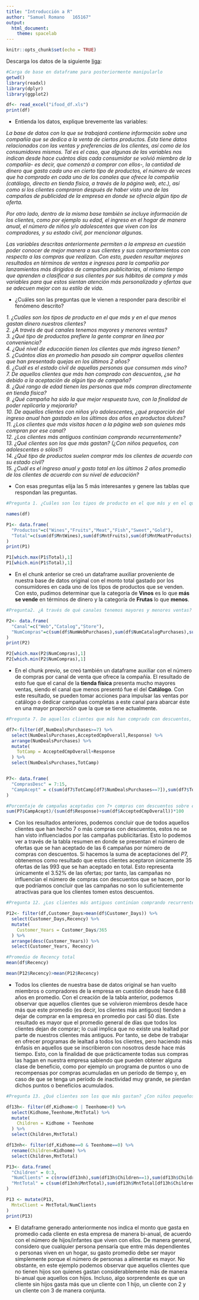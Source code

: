 ```yaml
---
title: "Introducción a R"
author: "Samuel Romano   165167"
output:
  html_document:
    theme: spacelab
---
```


```r
knitr::opts_chunk$set(echo = TRUE)
```


Descarga los datos de la siguiente [liga](https://www.kaggle.com/datasets/jackdaoud/marketing-data/versions/3?resource=download):


```r
#Carga de base en dataframe para posteriormente manipularlo
getwd()
library(readxl)
library(dplyr)
library(ggplot2)

df<- read_excel("ifood_df.xls")
print(df)
````

* Entienda los datos, explique brevemente las variables:  

*La base de datos con la que se trabajará contiene información sobre una compañía que se dedica a la venta de ciertos productos. Ésta tiene datos relacionados con las ventas y preferencias de los clientes, así como de los consumidores mismos. Tal es el caso, que algunas de las variables nos indican desde hace cuántos días cada consumidor se volvió miembro de la compañía- es decir, que comenzó a comprar con ellos-, la cantidad de dinero que gasta cada uno en cierto tipo de productos, el número de veces que ha comprado en cada uno de los canales que ofrece la compañía (catálogo, directo en tienda física, a través de la página web, etc.), así como si los clientes compraron después de haber visto una de las campañas de publicidad de la empresa en donde se ofrecía algún tipo de oferta. *   

*Por otro lado, dentro de la misma base también se incluye información de los clientes, como por ejemplo su edad, el ingreso en el hogar de manera anual, el número de niños y/o adolescentes que viven con los compradores, y su estado civil, por mencionar algunas.*  

*Las variables descritas anteriormente permiten a la empresa en cuestión poder conocer de mejor manera a sus clientes y sus comportamientos con respecto a las compras que realizan. Con esto, pueden resultar mejores resultados en términos de ventas e ingresos para la compañía por lanzamientos más dirigidos de campañas publicitarias, al mismo tiempo que aprenden a clasificar a sus clientes por sus hábitos de compra y más variables para que estos sientan atención más personalizada y ofertas que se adecuen mejor con su estilo de vida. *


* ¿Cuáles son las preguntas que le vienen a responder para describir el fenómeno descrito?  

*1. ¿Cuáles son los tipos de producto en el que más y en el que menos gastan dinero nuestros clientes?*  
*2. ¿A través de qué canales tenemos mayores y menores ventas?*  
*3. ¿Qué tipo de productos prefiere la gente comprar en línea por conveniencia?*  
*4. ¿Qué nivel de educación tienen los clientes que más ingreso tienen?*  
*5. ¿Cuántos días en promedio han pasado sin comprar aquellos clientes que han presentado quejas en los últimos 2 años?*  
*6. ¿Cuál es el estado civil de aquellas personas que consumen más vino?*   
*7. De aquellos clientes que más han comprado con descuentos, ¿se ha debido a la aceptación de algún tipo de campaña?*  
*8. ¿Qué rango de edad tienen las personas que más compran directamente en tienda física?*  
*9. ¿Qué campaña ha sido la que mejor respuesta tuvo, con la finalidad de poder replicarla y mejorarla?*  
*10. De aquellos clientes con niños y/o adolescentes, ¿qué proporción del ingreso anual han gastado en los últimos dos años en productos dulces?*  
*11. ¿Los clientes que más visitas hacen a la página web son quienes más compran por ese canal?*  
*12. ¿Los clientes más antiguos continúan comprando recurrentemente?*  
*13. ¿Qué clientes son los que más gastan? (¿Con niños pequeños, con adolescentes o sólos?)*  
*14. ¿Qué tipo de productos suelen comprar más los clientes de acuerdo con su estado civil?*  
*15. ¿Cuál es el ingreso anual y gasto total en los últimos 2 años promedio de los clientes de acuerdo con su nivel de educación?*  


* Con esas preguntas elija las 5 más interesantes y genere las tablas que respondan las preguntas.

````r
#Pregunta 1. ¿Cuáles son los tipos de producto en el que más y en el que menos gastan dinero nuestros clientes?

names(df)

P1<- data.frame(
  "Productos"=c("Wines","Fruits","Meat","Fish","Sweet","Gold"),
  "Total"=c(sum(df$MntWines),sum(df$MntFruits),sum(df$MntMeatProducts),sum(df$MntFishProducts),sum(df$MntSweetProducts),sum(df$MntGoldProds))
)
print(P1)

P1[which.max(P1$Total),1]
P1[which.min(P1$Total),1]


````
- En el chunk anterior se creó un dataframe auxiliar proveniente de nuestra base de datos original con el monto total gastado por los consumidores en cada uno de los tipos de productos que se venden. Con esto, pudimos determinar que la categoría de **Vinos** es lo que **más se vende** en términos de dinero y la categoría de **Frutas** lo que **menos**. 

````r
#Pregunta2. ¿A través de qué canales tenemos mayores y menores ventas?

P2<- data.frame(
  "Canal"=c("Web","Catalog","Store"),
  "NumCompras"=c(sum(df$NumWebPurchases),sum(df$NumCatalogPurchases),sum(df$NumStorePurchases))
)
print(P2)

P2[which.max(P2$NumCompras),1]
P2[which.min(P2$NumCompras),1]

````
- En el chunk previo, se creó también un dataframe auxiliar con el número de compras por canal de venta que ofrece la compañía. 
El resultado de esto fue que el canal de la **tienda física** presenta mucho mayores ventas, siendo el canal que menos presentó fue el del **Catálogo**. Con este resultado, se pueden tomar acciones para impulsar las ventas por catálogo o dedicar campañas completas a este canal para abarcar éste en una mayor proporción que la que se tiene actualmente. 


````r
#Pregunta 7. De aquellos clientes que más han comprado con descuentos, ¿se ha debido a la aceptación de algún tipo de campaña?

df7<-filter(df,NumDealsPurchases>=7) %>%
  select(NumDealsPurchases,AcceptedCmpOverall,Response) %>%
  arrange(NumDealsPurchases) %>%
  mutate(
    TotCamp = AcceptedCmpOverall+Response
  ) %>%
  select(NumDealsPurchases,TotCamp)


P7<- data.frame(
  "ComprasDesc" = 7:15, 
  "CampAcept" = c(sum(df7$TotCamp[df7$NumDealsPurchases==7]),sum(df7$TotCamp[df7$NumDealsPurchases==8]),sum(df7$TotCamp[df7$NumDealsPurchases==9]),sum(df7$TotCamp[df7$NumDealsPurchases==10]),sum(df7$TotCamp[df7$NumDealsPurchases==11]),sum(df7$TotCamp[df7$NumDealsPurchases==12]),sum(df7$TotCamp[df7$NumDealsPurchases==13]),sum(df7$TotCamp[df7$NumDealsPurchases==14]),sum(df7$TotCamp[df7$NumDealsPurchases==15]))
)

#Porcentaje de campañas aceptadas con 7+ compras con descuentos sobre el total de campañas aceptadas
sum(P7$CampAcept)/(sum(df$Response)+sum(df$AcceptedCmpOverall))*100

`````
* Con los resultados anteriores, podemos concluir que de todos aquellos clientes que han hecho 7 o más compras con descuentos, estos no  se han visto influenciados por las campañas publicitarias. Esto lo podemos ver a través de la tabla resumen en donde se presentan el número de ofertas que se han aceptado de las 6 campañas por número de compras con descuentos. Si hacemos la suma de aceptaciones del $P7$, obtenemos como resultado que estos clientes aceptaron únicamente 35 ofertas de las 993 que se han aceptado en total. Esto representa únicamente el $3.52$% de las ofertas; por tanto, las campañas no influencían el número de compras con descuentos que se hacen, por lo que podríamos concluir que las campañas no son lo suficientemente atractivas para que los clientes tomen estos descuentos. 

````r
#Pregunta 12. ¿Los clientes más antiguos continúan comprando recurrentemente?

P12<- filter(df,Customer_Days>mean(df$Customer_Days)) %>%
  select(Customer_Days,Recency) %>%
  mutate(
    Customer_Years = Customer_Days/365 
  ) %>%
  arrange(desc(Customer_Years)) %>%
  select(Customer_Years, Recency)

#Promedio de Recency total
mean(df$Recency)

mean(P12$Recency)>mean(P12$Recency)

````
* Todos los clientes de nuestra base de datos original se han vuelto miembros o compradores de la empresa en cuestión desde hace 6.88 años en promedio. Con el creación de la tabla anterior, podemos observar que aquellos clientes que se volvieron miembros desde hace más que este promedio (es decir, los clientes más antiguos) tienden a dejar de comprar en la empresa en promedio por casi 50 días. Este resultado es mayor que el promedio general de días que todos los clientes dejan de comprar; lo cual implica que no existe una lealtad por parte de nuestros clientes más antiguos. Por tanto, se debe de trabajar en ofrecer programas de lealtad a todos los clientes, pero haciendo más énfasis en aquellos que se inscribieron con nosotros desde hace más tiempo. Esto, con la finalidad de que prácticamente todas sus compras las hagan en nuestra empresa sabiendo que pueden obtener alguna clase de beneficio, como por ejemplo un programa de puntos o uno de recompensas por compras acumuladas en un período de tiempo y, en caso de que se tenga un período de inactividad muy grande, se pierdan dichos puntos o beneficios acumulados.

````r
#Pregunta 13. ¿Qué clientes son los que más gastan? ¿Con niños pequeños y/o adolescentes o sin hijos?)

df13h<- filter(df,Kidhome>0 | Teenhome>0) %>%
  select(Kidhome,Teenhome,MntTotal) %>% 
  mutate(
    Children = Kidhome + Teenhome
  ) %>%
  select(Children,MntTotal)

df13nh<- filter(df,Kidhome==0 & Teenhome==0) %>%
  rename(Children=Kidhome) %>%
  select(Children,MntTotal) 

P13<- data.frame(
  "Children" = 0:3, 
  "NumClients" = c(nrow(df13nh),sum(df13h$Children==1),sum(df13h$Children==2),sum(df13h$Children==3)), 
  "MntTotal" = c(sum(df13nh$MntTotal),sum(df13h$MntTotal[df13h$Children==1]),sum(df13h$MntTotal[df13h$Children==2]),sum(df13h$MntTotal[df13h$Children==3]))
)

P13 <- mutate(P13,
  MntxClient = MntTotal/NumClients
)
print(P13)

````
* El dataframe generado anteriormente nos indica el monto que gasta en promedio cada cliente en esta empresa de manera bi-anual, de acuerdo con el número de hijos/infantes que viven con ellos. De manera general, considero que cualquier persona pensaría que entre más dependientes o personas viven en un hogar, su gasto promedio debe ser mayor simplemente porque el número de personas a alimentar es mayor. No obstante, en este ejemplo podemos observar que aquellos clientes que no tienen hijos son quienes gastan considerablemente más de manera bi-anual que aquellos con hijos. Incluso, algo sorprendente es que un cliente sin hijos gasta más que un cliente con 1 hijo, un cliente con 2 y un cliente con 3 de manera conjunta. 